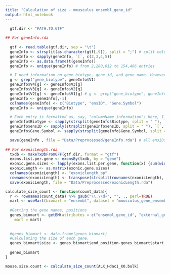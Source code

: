 ```yaml
---
title: "Calculation of size - mmusculus ensembl_gene_id"
output: html_notebook
---
```


```r

  gtf.dir <- "PATH.TO.GTF"
  
## For geneInfo.rda
  
  gtf <- read.table(gtf.dir, sep = "\t")
  geneInfo <- strsplit(as.character(gtf[,9]), split = ";") # split column 9, which contains useful annotation information
  geneInfo <- sapply(geneInfo, `[`, c(2,3,4,5))
  geneInfo <- as.data.frame(t(geneInfo))
  geneInfo <- unique(geneInfo) # from 2,280,612 to 154,486 entries

  # I need information on gene_biotype, gene_id, and gene_name. However, these 3 bits of information fall sequentially in eithers columns 1-3 or 2-4; this is how I fix it to always be columns 2-4, after which I remove column 1
  g <- grep("gene_biotype", geneInfo$V1)
  geneInfo$V4[g] <- geneInfo$V3[g]
  geneInfo$V3[g] <- geneInfo$V2[g]
  geneInfo$V2[g] <- geneInfo$V1[g] # g <- grep("gene_biotype", geneInfo$V2); f <- grep("gene_id", geneInfo$V3); h <- grep("gene_name", geneInfo$V4) # sanity checks: should equal nrow of geneInfo
  geneInfo <- geneInfo[,-1]
  colnames(geneInfo) <- c("Biotype", "ensID", "Gene.Symbol")
  geneInfo <- unique(geneInfo)

  # Each entry is formatted as, say, "columnName information"; here, I remove the columnName from each entry
  geneInfo$Biotype <- sapply(strsplit(geneInfo$Biotype, split = " "), `[`, 3)
  geneInfo$ensID <- sapply(strsplit(geneInfo$ensID, split = " "), `[`, 3)
  geneInfo$Gene.Symbol <- sapply(strsplit(geneInfo$Gene.Symbol, split = " "), `[`, 3)

  save(geneInfo , file = "Data/Preprocessed/geneInfo.rda") # all ensIDs are unique, but only 52775/62069 Gene.Symbols are unique. Using table(geneInfo$Biotype[which(duplicated(geneInfo$Gene.Symbol))]), only 2226 / 9294 duplicated genes are protein coding. However, there are only 22834 protein coding genes...
  
## For exonicLength.rda
  txdb <- makeTxDbFromGFF(gtf.dir, format = "gtf")
  exons.list.per.gene <- exonsBy(txdb, by = "gene")
  exonic.gene.sizes <- lapply(exons.list.per.gene, function(x) {sum(width(reduce(x)))})
  exonicLength <- as.matrix(exonic.gene.sizes)
  colnames(exonicLength) <- "exoniclength_bp"
  rownames(exonicLength) <- transpose(strsplit(rownames(exonicLength), ".", fixed = TRUE))[[1]]
  save(exonicLength, file = "Data/Preprocessed/exonicLength.rda")
```


```r

calculate_size_count <- function(count_data){
  r <- rownames(count_data) %>% gsub("\\.\\d+", "", ., perl=TRUE)
  mart <- useMart(biomart = "ensembl", dataset = "mmusculus_gene_ensembl") 
  
  #Getting the gene names, positions
  genes_biomart <- getBM(attributes = c("ensembl_gene_id", "external_gene_name", 'start_position', 'end_position'), filters = "ensembl_gene_id", values = r, 
    mart = mart)
  
  
  #genes_biomart <- data.frame(genes_biomart)
  #Calculating the size of each gene.
  genes_biomart$size <- genes_biomart$end_position-genes_biomart$start_position
  
  genes_biomart
}

mouse.size.count <- calculate_size_count(ALK_Hdac1_KO.bulk)


```

